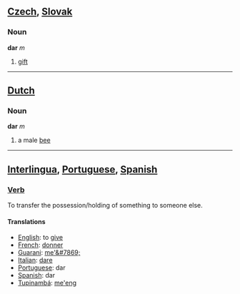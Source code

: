 ==[[Czech]], [[Slovak]]==
===Noun===
'''dar''' ''m''
# [[gift]]
----
==[[Dutch]]==
===Noun===
'''dar''' ''m''
# a male [[bee]]
----
==[[Interlingua]], [[Portuguese]], [[Spanish]]==
===[[Verb]]===
To transfer the possession/holding of something to someone else.
====Translations====
*[[English]]: to [[give]]
*[[French]]: [[donner]]
*[[Guarani]]: [[me'&#7869;]]
*[[Italian]]: [[dare]]
*[[Portuguese]]: dar
*[[Spanish]]: dar
*[[Tupinambá]]: [[me'eng]]